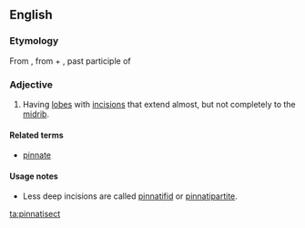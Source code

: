 ==English==

===Etymology===
From {{NL.}} {{term|pinnatisectus}}, from {{etyl|la|en}} {{term|pinnatus||lang=la|feathered}} + {{term|sectum|lang=la}}, past participle of {{term|seco||lang=la|to cut}}

===Adjective===
{{en-adj|-}}

# {{botany|of leaves}} Having [[lobe]]s with [[incision]]s that extend almost, but not completely to the [[midrib]].

====Related terms====
* [[pinnate]]

====Usage notes====
*Less deep incisions are called [[pinnatifid]] or [[pinnatipartite]].

[[ta:pinnatisect]]